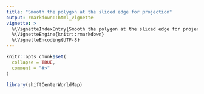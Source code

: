 ```yaml
---
title: "Smooth the polygon at the sliced edge for projection"
output: rmarkdown::html_vignette
vignette: >
  %\VignetteIndexEntry{Smooth the polygon at the sliced edge for projection}
  %\VignetteEngine{knitr::rmarkdown}
  %\VignetteEncoding{UTF-8}
---
```


```r
knitr::opts_chunk$set(
  collapse = TRUE,
  comment = "#>"
)
```

```r
library(shiftCenterWorldMap)
```
